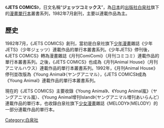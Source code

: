 《'''JETS COMICS'''》，日文名稱“'''ジェッツコミックス'''”，為[[日本|日本]]的[[出版社|出版社]][[白泉社|白泉社]]旗下的[[漫畫|漫畫]][[單行本|單行本]]叢書系列，1982年7月創刊，主要以連載作品為主。

==歷史==
1982年7月，《JETS COMICS》創刊，當初是白泉社旗下[[少年漫畫|少年漫畫]]雜誌《少年JETS》（少年ジェッツ）連載作品的單行本叢書系列。《少年JETS》停刊後，《JETS COMICS》轉為漫畫雜誌《月刊ComiComi》（月刊コミコミ）連載作品的單行本叢書系列。之後，《JETS COMICS》也成為《月刊Animal House》（月刊アニマルハウス）連載作品的單行本叢書系列。1992年，《月刊Animal House》停刊並改版為《Young Animal》（ヤングアニマル），《JETS COMICS》成為《Young Animal》連載作品的單行本叢書系列。

現在的《JETS COMICS》主要收錄《Young Animal》、《Young Animal嵐》（ヤングアニマル嵐）、《Young Animal增刊Island》（ヤングアニマル増刊あいらんど）連載作品的單行本，也收錄白泉社旗下[[少女漫畫|少女漫畫]]雜誌《MELODY》（MELODY）的一部分連載作品的單行本。

[[Category:白泉社|Category:白泉社]]